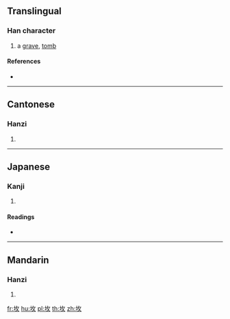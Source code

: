 ==Translingual==

===Han character===
{{Han char|rn=32|rad=土|as=04|sn=7|four=|canj=GOK,XGOK|ids=⿰土攵}}

# a [[grave]], [[tomb]]

====References====
* {{Han ref|kx=0224.300|dkj=04915|dj=0459.190|hdz=10423.060|uh=5746|ud=22342}}

----

==Cantonese==

===Hanzi===
{{yue-hanzi|jyut=[[fan4]]|y=fan4}}

# {{defn|lang=yue|sort=土04}}

----

==Japanese==

===Kanji===
{{ja-kanji|grade=|rs=土04}}

# {{defn|lang=ja|sort=土04}}

====Readings====
* {{ja-readings|on=[[ばい]] (bai), [[ふん]] (fun)|kun=[[はか]] (haka)}}

----

==Mandarin==

===Hanzi===
{{cmn-hanzi|pin=[[méi]] ([[mei2]]), [[fén]] ([[fen2]])|wg=mei<sup>2</sup>, fen<sup>2</sup>}}

# {{defn|lang=cmn|sort=土04}}

[[fr:坆]]
[[hu:坆]]
[[pl:坆]]
[[th:坆]]
[[zh:坆]]